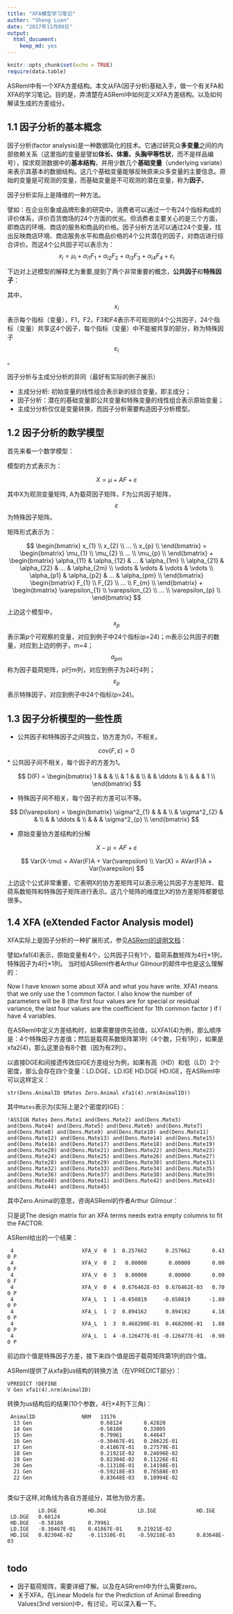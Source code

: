 ```yaml
---
title: "XFA模型学习笔记"
author: "Sheng Luan"
date: "2017年11月09日"
output: 
  html_document: 
    keep_md: yes
---
```


```r
knitr::opts_chunk$set(echo = TRUE)
require(data.table)
```

ASReml中有一个XFA方差结构。本文从FA(因子分析)基础入手，做一个有关FA和XFA的学习笔记。目的是，弄清楚在ASReml中如何定义XFA方差结构。以及如何解读生成的方差组分。



## 1.1 因子分析的基本概念
因子分析(factor analysis)是一种数据简化的技术。它通过研究众**多变量**之间的内部依赖关系（这里指的变量是譬如**体长、体重、头胸甲等性状**，而不是样品编号），探求观测数据中的**基本结构**，并用少数几个**基础变量**（underlying variate）来表示其基本的数据结构。这几个基础变量能够反映原来众多变量的主要信息。原始的变量是可观测的变量，而基础变量是不可观测的潜在变量，称为**因子**。

因子分析实际上是降维的一种方法。

譬如：在企业形象或品牌形象的研究中，消费者可以通过一个有24个指标构成的评价体系，评价百货商场的24个方面的优劣。但消费者主要关心的是三个方面，即商店的环境、商店的服务和商品的价格。因子分析方法可以通过24个变量，找出反映商店环境、商店服务水平和商品价格的4个公共潜在的因子，对商店进行综合评价。而这4个公共因子可以表示为：
$$
x_{i}=\mu_{i}+\alpha_{i1}F_{1}+\alpha_{i2}F_{2}+\alpha_{i3}F_{3}+\alpha_{i4}F_{4}+\varepsilon_{i}
$$

下边对上述模型的解释尤为重要,提到了两个非常重要的概念，**公共因子**和**特殊因子**：

其中，$$x_{i}$$表示每个指标（变量），F1，F2，F3和F4表示不可观测的4个公共因子，24个指标（变量）共享这4个因子，每个指标（变量）中不能被共享的部分，称为特殊因子$$\varepsilon_{i}$$。

因子分析与主成分分析的异同（最好有实际的例子展示）

* 主成分分析: 初始变量的线性组合表示新的综合变量，即主成分；
* 因子分析：潜在的基础变量即公共变量和特殊变量的线性组合表示原始变量；
* 主成分分析仅仅是变量转换，而因子分析需要构造因子分析模型。

## 1.2 因子分析的数学模型

首先来看一个数学模型：

模型的方式表示为：

$$
X = \mu + AF + \varepsilon
$$

其中X为观测变量矩阵, A为载荷因子矩阵，F为公共因子矩阵，$$\varepsilon$$为特殊因子矩阵。

矩阵形式表示为：

$$
\begin{bmatrix}
x_{1} \\ 
x_{2} \\ 
...   \\
x_{p} \\ 
\end{bmatrix} 
= 
\begin{bmatrix}
\mu_{1} \\ 
\mu_{2} \\ 
...     \\
\mu_{p} \\ 
\end{bmatrix}
+
\begin{bmatrix}
\alpha_{11} & \alpha_{12} & ... & \alpha_{1m} \\ 
\alpha_{21} & \alpha_{22} & ... & \alpha_{2m} \\ 
\vdots      & \vdots      & \vdots & \vdots   \\ 
\alpha_{p1} & \alpha_{p2} & ... & \alpha_{pm} \\ 
\end{bmatrix}
\begin{bmatrix}
F_{1} \\ 
F_{2} \\ 
...   \\
F_{m} \\ 
\end{bmatrix}
+
\begin{bmatrix}
\varepsilon_{1} \\ 
\varepsilon_{2} \\ 
...     \\
\varepsilon_{p} \\ 
\end{bmatrix}
$$

上边这个模型中，$$x_{p}$$表示第p个可观察的变量，对应到例子中24个指标(p=24)；m表示公共因子的数量，对应到上边的例子，m=4；$$a_{pm}$$称为因子载荷矩阵，p行m列，对应到例子为24行4列；$$\varepsilon_{p}$$表示特殊因子，对应到例子中24个指标(p=24)。

## 1.3 因子分析模型的一些性质

* 公共因子和特殊因子之间独立，协方差为0，不相关。

$$ cov(F,\varepsilon) = 0 $$
* 公共因子间不相关，每个因子的方差为1。

$$
D(F) = 
\begin{bmatrix}
1 &   &   &   \\ 
  & 1 &   &   \\ 
  &   & \ddots &   \\ 
  &   &   & 1 \\ 
\end{bmatrix}
$$

* 特殊因子间不相关，每个因子的方差可以不等。

$$
D(\varepsilon) = 
\begin{bmatrix}
\sigma^2_{1} &   &   &   \\ 
  & \sigma^2_{2} &   &   \\ 
  &   & \ddots &   \\ 
  &   &   & \sigma^2_{p} \\ 
\end{bmatrix}
$$

* 原始变量协方差结构的分解

$$
X - \mu =  AF + \varepsilon
$$

$$
Var(X-\mu) = AVar(F)A + Var(\varepsilon) \\
Var(X) = AVar(F)A + Var(\varepsilon)
$$

上边这个公式非常重要，它表明X的协方差矩阵可以表示用公共因子方差矩阵、载荷系数矩阵和特殊因子矩阵进行表示。这几个矩阵的维度比X的协方差矩阵都要低很多。

## 1.4 XFA (eXtended Factor Analysis model)

XFA实际上是因子分析的一种扩展形式，参见[ASReml的说明文档](https://www.vsni.co.uk/software/asreml/htmlhelp/asreml/facanal.htm)：

譬如xfa1(4)表示，原始变量有4个，公共因子只有1个，载荷系数矩阵为4行×1列，特殊因子为4行×1列。
当时给ASReml作者Arthur Gilmour的邮件中也是这么理解的：

Now I have known some about XFA and what you have write.
XFA1 means that we only use the 1 common factor. I also know the number of parameters will be 8 (the first four values are for special or residual variance, the last four values are the coefficient for 1th common factor ) if I have 4 variables.  

在ASReml中定义方差结构时，如果需要提供先验值，以XFA1(4)为例，那么顺序是：4个特殊因子方差值；然后是载荷系数矩阵第1列（4个数，只有1列），如果是xfa2(4)，那么这里会有8个数（因为有2列）。

以直接DGE和间接遗传效应IGE方差组分为例，如果有高（HD）和低（LD）2个密度，那么会存在四个变量：LD.DGE、LD.IGE HD.DGE HD.IGE，在ASReml中可以这样定义：

`str(Dens.AnimalID $Mates Zero.Animal xfa1(4).nrm(AnimalID))`

其中`Mates`表示为(实际上是2个密度的IGE)：

```
!ASSIGN Mates Dens.Mate1 and(Dens.Mate2) and(Dens.Mate3) and(Dens.Mate4) and(Dens.Mate5) and(Dens.Mate6) and(Dens.Mate7) and(Dens.Mate8) and(Dens.Mate9) and(Dens.Mate10) and(Dens.Mate11) and(Dens.Mate12) and(Dens.Mate13) and(Dens.Mate14) and(Dens.Mate15) and(Dens.Mate16) and(Dens.Mate17) and(Dens.Mate18) and(Dens.Mate19) and(Dens.Mate20) and(Dens.Mate21) and(Dens.Mate22) and(Dens.Mate23) and(Dens.Mate24) and(Dens.Mate25) and(Dens.Mate26) and(Dens.Mate27) and(Dens.Mate28) and(Dens.Mate29) and(Dens.Mate30) and(Dens.Mate31) and(Dens.Mate32) and(Dens.Mate33) and(Dens.Mate34) and(Dens.Mate35) and(Dens.Mate36) and(Dens.Mate37) and(Dens.Mate38) and(Dens.Mate39) and(Dens.Mate40) and(Dens.Mate41) and(Dens.Mate42) and(Dens.Mate43) and(Dens.Mate44) and(Dens.Mate45)
```

其中Zero.Animal的意思，咨询ASReml的作者Arthur Gilmour：

只是说The design matrix for an XFA terms needs extra empty columns to fit the FACTOR.

ASReml给出的一个结果：

```
 4                      XFA_V  0  1  0.257662      0.257662       0.43   0 P
 4                      XFA_V  0  2   0.00000       0.00000       0.00   0 F
 4                      XFA_V  0  3   0.00000       0.00000       0.00   0 F
 4                      XFA_V  0  4  0.676462E-03  0.676462E-03   0.70   0 P
 4                      XFA_L  1  1 -0.650819     -0.650819      -1.80   0 P
 4                      XFA_L  1  2  0.894162      0.894162       4.18   0 P
 4                      XFA_L  1  3  0.468200E-01  0.468200E-01   1.88   0 P
 4                      XFA_L  1  4 -0.126477E-01 -0.126477E-01  -0.90   0 P
 ```
 
 前边四个值是特殊因子方差，接下来四个值是因子载荷矩阵第1列的四个值。
 
ASReml提供了从xfa到us结构的转换方法（在VPREDICT部分）：

```
VPREDICT !DEFINE
V Gen xfa1(4).nrm(AnimalID) 
```

转换为us结构后的结果(10个参数，4行×4列下三角)：

```
 AnimalID               NRM   13176
  13 Gen                      0.68124       0.42820        
  14 Gen                     -0.58188       0.33805        
  15 Gen                      0.79961       0.44647        
  16 Gen                     -0.30467E-01   0.28622E-01    
  17 Gen                      0.41867E-01   0.27579E-01
  18 Gen                      0.21921E-02   0.24696E-02
  19 Gen                      0.82304E-02   0.11226E-01
  20 Gen                     -0.11310E-01   0.14198E-01
  21 Gen                     -0.59218E-03   0.78588E-03
  22 Gen                      0.83648E-03   0.10994E-02
  
```

类似于这样,对角线为各自方差组分，其他为协方差。

```
          LD.DGE          HD.DGE          LD.IGE             HD.IGE
 LD.DGE   0.68124
 HD.DGE   -0.58188        0.79961
 LD.IGE   -0.30467E-01    0.41867E-01     0.21921E-02        
 HD.IGE   0.82304E-02     -0.11310E-01    -0.59218E-03       0.83648E-03
 
 ```
 
## todo

 * 因子载荷矩阵，需要详细了解。以及在ASRreml中为什么需要zero。
 * 关于XFA，在Linear Models for the Prediction of Animal Breeding Values(3nd version)中，有讨论，可以深入看一下。
 
 
        
